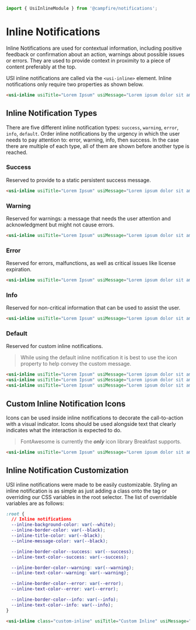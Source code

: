 ```ts
import { UsiInlineModule } from '@campfire/notifications';
```

# Inline Notifications
Inline Notifications are used for contextual information, including positive feedback or confirmation about an action,
warnings about possible issues or errors. They are used to provide context in proximity to a piece of content
preferably at the top.

USI inline notifications are called via the `<usi-inline>` element. Inline notifications only require two properties as
shown below.

```html
<usi-inline usiTitle="Lorem Ipsum" usiMessage="Lorem ipsum dolor sit amet"></usi-inline>
```

## Inline Notification Types
There are five different inline notification types: `success`, `warning`, `error`, `info`, `default`. Order inline
notifications by the urgency in which the user needs to pay attention to: error, warning, info, then success. In the
case there are multiple of each type, all of them are shown before another type is reached.

### Success
Reserved to provide to a static persistent success message.

```html
<usi-inline usiTitle="Lorem Ipsum" usiMessage="Lorem ipsum dolor sit amet" usiType="success"></usi-inline>
```

### Warning
Reserved for warnings: a message that needs the user attention and acknowledgment but might not cause errors.

```html
<usi-inline usiTitle="Lorem Ipsum" usiMessage="Lorem ipsum dolor sit amet" usiType="warning"></usi-inline>
```

### Error
Reserved for errors, malfunctions, as well as critical issues like license expiration.

```html
<usi-inline usiTitle="Lorem Ipsum" usiMessage="Lorem ipsum dolor sit amet" usiType="error"></usi-inline>
```

### Info
Reserved for non-critical information that can be used to assist the user.

```html
<usi-inline usiTitle="Lorem Ipsum" usiMessage="Lorem ipsum dolor sit amet" usiType="info"></usi-inline>
```

### Default
Reserved for custom inline notifications.

> While using the default inline notification it is best to use the icon property to help convey the custom message.

```html
<usi-inline usiTitle="Lorem Ipsum" usiMessage="Lorem ipsum dolor sit amet"></usi-inline>
<usi-inline usiTitle="Lorem Ipsum" usiMessage="Lorem ipsum dolor sit amet" usiIcon="alien"></usi-inline>
<usi-inline usiTitle="Lorem Ipsum" usiMessage="Lorem ipsum dolor sit amet" usiType="default"></usi-inline>
```

## Custom Inline Notification Icons
Icons can be used inside inline notifications to decorate the call-to-action with a visual indicator. Icons should be
used alongside text that clearly indicates what the interaction is expected to do.

> FontAwesome is currently the ***only*** icon library Breakfast supports.

```html
<usi-inline usiTitle="Lorem Ipsum" usiMessage="Lorem ipsum dolor sit amet" usiIcon="alien"></usi-inline>
```

## Inline Notification Customization
USI inline notifications were made to be easily customizable. Styling an inline notification is as simple as just adding
a class onto the tag or overriding our CSS variables in the root selector. The list of overridable variables are as
follows:

```css
:root {
  // Inline notifications
  --inline-background-color: var(--white);
  --inline-border-color: var(--black);
  --inline-title-color: var(--black);
  --inline-message-color: var(--black);

  --inline-border-color--success: var(--success);
  --inline-text-color--success: var(--success);

  --inline-border-color--warning: var(--warning);
  --inline-text-color--warning: var(--warning);

  --inline-border-color--error: var(--error);
  --inline-text-color--error: var(--error);

  --inline-border-color--info: var(--info);
  --inline-text-color--info: var(--info);
}
```

```html
<usi-inline class="custom-inline" usiTitle="Custom Inline" usiMessage="Lorem ipsum dolor sit amet" usiType="success"></usi-inline>
```
